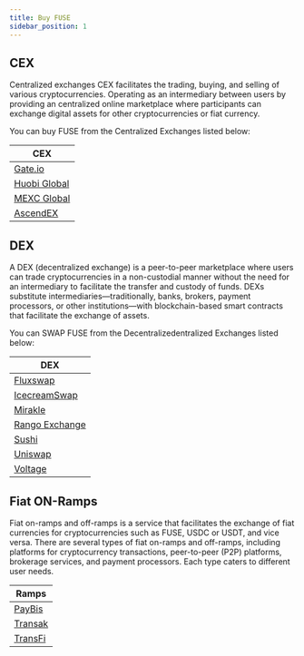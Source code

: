 ```yaml
---
title: Buy FUSE
sidebar_position: 1
---
```


## CEX

Centralized exchanges CEX facilitates the trading, buying, and selling of various cryptocurrencies. Operating as an intermediary between users by providing an centralized online marketplace where participants can exchange digital assets for other cryptocurrencies or fiat currency.

You can buy FUSE from the Centralized Exchanges listed below:

| CEX                                                                                 |
| ----------------------------------------------------------------------------------- |
| [Gate.io](https://www.gate.io/en/price/fuse-fuse)                                   |
| [Huobi Global](https://www.htx.com/en-us/asset-introduction/details/?currency=fuse) |
| [MEXC Global](https://www.mexc.com/price/FUSE)                                      |
| [AscendEX](https://ascendex.com/en/cashtrade-spottrading/usdt/fuse)                 |

## DEX

A DEX (decentralized exchange) is a peer-to-peer marketplace where users can trade cryptocurrencies in a non-custodial manner without the need for an intermediary to facilitate the transfer and custody of funds. DEXs substitute intermediaries—traditionally, banks, brokers, payment processors, or other institutions—with blockchain-based smart contracts that facilitate the exchange of assets.

You can SWAP FUSE from the Decentralizedentralized Exchanges listed below:

| DEX                                                                            |
| ------------------------------------------------------------------------------ |
| [Fluxswap](https://app.fluxswap.io/) |
| [IcecreamSwap](https://icecreamswap.com/?chain=fuse) |
| [Mirakle](https://app.mirakle.io/#/dashboard) |
| [Rango Exchange](https://rango.exchange/) |
| [Sushi](https://www.sushi.com/swap) |
| [Uniswap](https://app.uniswap.org/) |
| [Voltage](https://voltage.finance/swap)                                  |

## Fiat ON-Ramps

Fiat on-ramps and off-ramps is a service that facilitates the exchange of fiat currencies for cryptocurrencies such as FUSE, USDC or USDT, and vice versa. There are several types of fiat on-ramps and off-ramps, including platforms for cryptocurrency transactions, peer-to-peer (P2P) platforms, brokerage services, and payment processors. Each type caters to different user needs.

| Ramps                               |
| ----------------------------------- |
| [PayBis](https://paybis.com/)       |
| [Transak](https://transak.com/)     |
| [TransFi](https://www.transfi.com/) |
